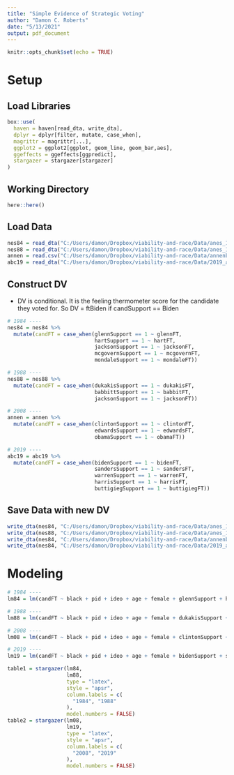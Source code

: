 ---
title: "Simple Evidence of Strategic Voting"
author: "Damon C. Roberts"
date: "5/13/2021"
output: pdf_document
---

```{r setup, include=FALSE}
knitr::opts_chunk$set(echo = TRUE)
```

# Setup
## Load Libraries
```{r setting up}
box::use(
  haven = haven[read_dta, write_dta],
  dplyr = dplyr[filter, mutate, case_when],
  magrittr = magrittr[...],
  ggplot2 = ggplot2[ggplot, geom_line, geom_bar,aes],
  ggeffects = ggeffects[ggpredict],
  stargazer = stargazer[stargazer]
)
```
## Working Directory
```{r working directory}
here::here()
```
## Load Data 
```{r load data}
nes84 = read_dta("C:/Users/damon/Dropbox/viability-and-race/Data/anes_1984_1988/nes_1984_updated_2021-05-12.dta")
nes88 = read_dta("C:/Users/damon/Dropbox/viability-and-race/Data/anes_1984_1988/nes_1988_updated_2021-05-12.dta")
annen = read.csv("C:/Users/damon/Dropbox/viability-and-race/Data/annenberg_2008_wave2/annenberg_2008_updated_2021-05-12.csv")
abc19 = read_dta("C:/Users/damon/Dropbox/viability-and-race/Data/2019_abc_poll/2019_abc_poll_updated_2021-05-12.dta")
```
## Construct DV
- DV is conditional. It is the feeling thermometer score for the candidate they voted for. So DV = ftBiden if candSupport == Biden

```{r dv construction}
# 1984 ----
nes84 = nes84 %>% 
  mutate(candFT = case_when(glennSupport == 1 ~ glennFT,
                            hartSupport == 1 ~ hartFT,
                            jacksonSupport == 1 ~ jacksonFT,
                            mcgovernSupport == 1 ~ mcgovernFT,
                            mondaleSupport == 1 ~ mondaleFT))

# 1988 ----
nes88 = nes88 %>%
  mutate(candFT = case_when(dukakisSupport == 1 ~ dukakisFT,
                            babbittSupport == 1 ~ babbitFT,
                            jacksonSupport == 1 ~ jacksonFT))

# 2008 ----
annen = annen %>%
  mutate(candFT = case_when(clintonSupport == 1 ~ clintonFT,
                            edwardsSupport == 1 ~ edwardsFT,
                            obamaSupport == 1 ~ obamaFT))

# 2019 ----
abc19 = abc19 %>% 
  mutate(candFT = case_when(bidenSupport == 1 ~ bidenFT,
                            sandersSupport == 1 ~ sandersFT,
                            warrenSupport == 1 ~ warrenFT,
                            harrisSupport == 1 ~ harrisFT,
                            buttigiegSupport == 1 ~ buttigiegFT))
```

## Save Data with new DV
```{r save}
write_dta(nes84, "C:/Users/damon/Dropbox/viability-and-race/Data/anes_1984_1988/nes_1984_updated_dv_2021-05-13.dta")
write_dta(nes88, "C:/Users/damon/Dropbox/viability-and-race/Data/anes_1984_1988/nes_1988_updated_dv_2021-05-13.dta")
write_dta(nes84, "C:/Users/damon/Dropbox/viability-and-race/Data/annenberg_2008_wave2/annenberg_2008_updated_dv_2021-05-13.dta")
write_dta(nes84, "C:/Users/damon/Dropbox/viability-and-race/Data/2019_abc_poll/2019_abc_poll_updated_dv_2021-05-13.dta")

```

# Modeling
```{r 1984 modeling, results = 'asis', message = FALSE}
# 1984 ----
lm84 = lm(candFT ~ black + pid + ideo + age + female + glennSupport + hartSupport + jacksonSupport + mcgovernSupport + mondaleSupport, data = nes84)

# 1988 ----
lm88 = lm(candFT ~ black + pid + ideo + age + female + dukakisSupport + babbittSupport + jacksonSupport, data = nes88)

# 2008 ----
lm08 = lm(candFT ~ black + pid + ideo + age + female + clintonSupport + edwardsSupport + obamaSupport, data = annen)

# 2019 ----
lm19 = lm(candFT ~ black + pid + ideo + age + female + bidenSupport + sandersSupport + warrenSupport + harrisSupport + buttigiegSupport, data = abc19)

table1 = stargazer(lm84,
                   lm88,
                   type = "latex", 
                   style = "apsr",
                   column.labels = c(
                     "1984", "1988"
                   ),
                   model.numbers = FALSE)
table2 = stargazer(lm08,
                   lm19,
                   type = "latex",
                   style = "apsr",
                   column.labels = c(
                     "2008", "2019"
                   ),
                   model.numbers = FALSE)
```